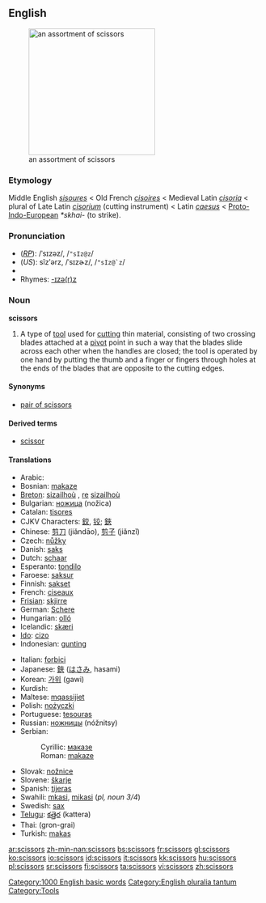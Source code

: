 ==English==
[[Image:Nozyczki4.jpg|thumb|right|250px|an assortment of scissors]]
===Etymology===
Middle English ''[[sisoures]]'' < Old French ''[[cisoires]]'' < Medieval Latin ''[[cisoria]]'' < plural of Late Latin ''[[cisorium]]'' (cutting instrument) < Latin ''[[caesus]]'' < [[Proto-Indo-European]] ''*skhai-'' (to strike).

===Pronunciation===
*(''[[RP]]''): /ˈsɪzəz/, /<tt>"sIz@z</tt>/
*(''US''): sĭzʹərz, /ˈsɪzɚz/, /<tt>"sIz@`z</tt>/
*{{audio|en-us-scissors.ogg|Audio (US)}}
*Rhymes: [[Rhymes:English:-ɪzə(r)z|-ɪzə(r)z]]

===Noun===
'''scissors''' {{pluralonly}}

# A type of [[tool]] used for [[cut]]ting thin material, consisting of two crossing blades attached at a [[pivot]] point in such a way that the blades slide across each other when the handles are closed; the tool is operated by one hand by putting the thumb and a finger or fingers through holes at the ends of the blades that are opposite to the cutting edges.

====Synonyms====
*[[pair of scissors]]

====Derived terms====
*[[scissor]]<!--attributive form and verb-->

====Translations====
{{top}}
*Arabic: {{ARchar|[[مقص|مقصّ]]}} {{IPAchar|(miqáʂʂ)}} {{m}}
*Bosnian: [[makaze#Bosnian|makaze]] {{fpl}}
*[[Breton]]: [[sizailhoù]] {{fpl}}, [[re]] [[sizailhoù]]
*Bulgarian: [[ножица]] (nožica) {{f}}
*Catalan: [[tisores]] {{fpl}}
*CJKV Characters: [[鉸]], [[铰]]; [[鋏]]
*Chinese: [[剪刀]] (jiǎndāo), [[剪子]] (jiǎnzǐ)
*Czech: [[nůžky]] {{fpl}}
*Danish: [[saks]] {{c}}
*Dutch: [[schaar]] {{f}}
*Esperanto: [[tondilo]]
*Faroese: [[saksur]] {{m}}
*Finnish: [[sakset]] {{p}}
*French: [[ciseaux]] {{mpl}}
*[[Frisian]]: [[skjirre]]
*German: [[Schere]] {{f}}
*Hungarian: [[olló]]
*Icelandic: [[skæri]] {{npl}}
*[[Ido]]: [[cizo]]
*Indonesian: [[gunting]]
{{mid}}
*Italian: [[forbici]] {{fpl}}
*Japanese: [[鋏]] ([[はさみ]], hasami)
*Korean: [[가위]] (gawi)
*Kurdish: {{KUchar|[[مه‌قه‌س]]}}
*Maltese: [[mqassijiet]] {{mpl}}
*Polish: [[nożyczki]] {{p}}
*Portuguese: [[tesouras]] {{fpl}}
*Russian: [[ножницы]] (nóžnitsy) {{fpl}}
*Serbian:
*:Cyrillic: [[маказе#Serbian|маказе]] {{fpl}}
*:Roman: [[makaze#Serbian|makaze]] {{fpl}}
*Slovak: [[nožnice]] {{fpl}}
*Slovene: [[škarje]] {{fpl}}
*Spanish: [[tijeras]] {{fpl}}
*Swahili: [[mkasi]], [[mikasi]] (''pl, noun 3/4'')
*Swedish: [[sax]] {{s}}
*[[Telugu]]: [[కత్తెర]] (kattera)
*Thai: {{THchar|[[กรรไกร]]}} (gron-grai)
*Turkish: [[makas]]
{{bottom}}

[[Category:1000 English basic words]]
[[Category:English pluralia tantum]]
[[Category:Tools]]

[[ar:scissors]]
[[zh-min-nan:scissors]]
[[bs:scissors]]
[[fr:scissors]]
[[gl:scissors]]
[[ko:scissors]]
[[io:scissors]]
[[id:scissors]]
[[it:scissors]]
[[kk:scissors]]
[[hu:scissors]]
[[pl:scissors]]
[[sr:scissors]]
[[fi:scissors]]
[[ta:scissors]]
[[vi:scissors]]
[[zh:scissors]]